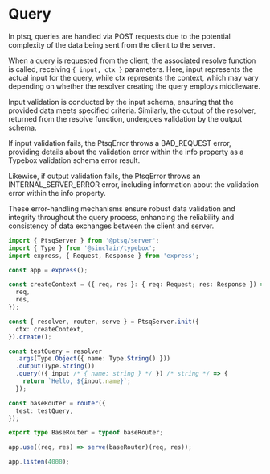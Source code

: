 # Query

In ptsq, queries are handled via POST requests due to the potential complexity of the data being sent from the client to the server.

When a query is requested from the client, the associated resolve function is called, receiving `{ input, ctx }` parameters. Here, input represents the actual input for the query, while ctx represents the context, which may vary depending on whether the resolver creating the query employs middleware.

Input validation is conducted by the input schema, ensuring that the provided data meets specified criteria. Similarly, the output of the resolver, returned from the resolve function, undergoes validation by the output schema.

If input validation fails, the PtsqError throws a BAD_REQUEST error, providing details about the validation error within the info property as a Typebox validation schema error result.

Likewise, if output validation fails, the PtsqError throws an INTERNAL_SERVER_ERROR error, including information about the validation error within the info property.

These error-handling mechanisms ensure robust data validation and integrity throughout the query process, enhancing the reliability and consistency of data exchanges between the client and server.

```ts copy filename="query.ts"
import { PtsqServer } from '@ptsq/server';
import { Type } from '@sinclair/typebox';
import express, { Request, Response } from 'express';

const app = express();

const createContext = ({ req, res }: { req: Request; res: Response }) => ({
  req,
  res,
});

const { resolver, router, serve } = PtsqServer.init({
  ctx: createContext,
}).create();

const testQuery = resolver
  .args(Type.Object({ name: Type.String() }))
  .output(Type.String())
  .query(({ input /* { name: string } */ }) /* string */ => {
    return `Hello, ${input.name}`;
  });

const baseRouter = router({
  test: testQuery,
});

export type BaseRouter = typeof baseRouter;

app.use((req, res) => serve(baseRouter)(req, res));

app.listen(4000);
```

